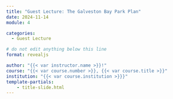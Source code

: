 ```yaml
---
title: "Guest Lecture: The Galveston Bay Park Plan"
date: 2024-11-14
module: 4

categories: 
  - Guest Lecture

# do not edit anything below this line
format: revealjs

author: "{{< var instructor.name >}}!"
course: "{{< var course.number >}}, {{< var course.title >}}"
institution: "{{< var course.institution >}}}"
template-partials:
    - title-slide.html
---
```



::: {#refs}
:::